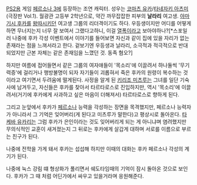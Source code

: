 [[PS2]]용 게임 [[페르소나 3]]에 등장하는 조연 캐릭터. 성우는 [[코마츠 유카]]/[[타네자키 아츠미]](극장판 Vol.1).
월광관 고등부 2학년으로, 약간 까무잡잡한 피부의 '''날라리''' 여고생.
[[야마기시 후카]]를 [[왕따]]시키던 여고생 그룹의 리더격이기도 하다. 우등생이지만 어디를 어떻게 하면 무너지는지 너무 잘 보여서 그랬다고하니, 이걸 [[열폭]]이라고 보아야하나?[*스포일러 나중에 후카 각성 이벤트에서 이야기를 들어보면 자신과 같이 집에 있을 자리가 없는 존재라는 점을 느껴서라고 한다. 겉보기엔 우등생과 날라리, 소극적과 적극적으로 반대되었지만 근본 자체는 같은 존재임을 느꼈던 것. 동족 혐오?]

하지만 여름에 접어들면서 같은 그룹의 여자애들이 '목소리'에 이끌려서 하나둘씩 '무기력증'에 걸리거나 행방불명이 되자 자기들이 괴롭혀서 죽은 후카의 원령이 복수하는 것이라고 여기면서 두려움에 떨게된다. 사정을 알게 된 [[키리조 미츠루]]는 그녀를 일단 기숙사에 남겨두고, 자신들은 후카를 찾아서 타르타로스로 진입하지만, 역시 '목소리'에 이끌려서(거기에 후카에게 사과하고 싶은 마음이 더해져서) 타르타로스로 향하게 된다.

그리고 눈앞에서 후카가 [[페르소나]] 능력을 각성하는 장면을 목격했지만, 페르소나 능력자가 아니라서 그 기억은 잊어버리(게 된다고 미츠루가 말한다)고 평상시로 돌아온다. [[타케바 유카리]]는 그럼 후카가 은인이라는 것도 잊어버리게 되는 게 아니냐며 염려했지만 무의식적인 교훈이 새겨졌는지 그 뒤로는 후카에게 살갑게 대하며 서로를 이름으로 부르는 친구가 된다.

나중에 전학을 가게 돼서 후카는 섭섭해 하지만 이때의 대화는 후카 페르소나 각성의 계기가 된다. 

나중에 눅스 강림 떄 형상화가 풀리면서 쉐도타임때의 기억이 잠시 돌아온 것으로 보인다. 후카가 그 때 처럼 어딘가에서 싸우고 있을거라며 응원해준다.
